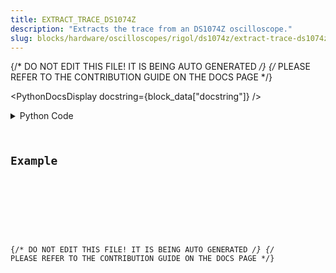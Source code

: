 ```yaml
---
title: EXTRACT_TRACE_DS1074Z
description: "Extracts the trace from an DS1074Z oscilloscope."
slug: blocks/hardware/oscilloscopes/rigol/ds1074z/extract-trace-ds1074z
---
```


{/* DO NOT EDIT THIS FILE! IT IS BEING AUTO GENERATED */}
{/* PLEASE REFER TO THE CONTRIBUTION GUIDE ON THE DOCS PAGE */}


<PythonDocsDisplay docstring={block_data["docstring"]} />
<details>
<summary>Python Code</summary>



<Code code={pythonCode} lang="py" wrap theme="dracula" />

[Find this Flojoy Block on GitHub](https://github.com/flojoy-ai/blocks/blob/main/blocks/HARDWARE/OSCILLOSCOPES/RIGOL/DS1074Z/EXTRACT_TRACE_DS1074Z/EXTRACT_TRACE_DS1074Z.py)

</details>

## Example


<GetHelpWidget />


<AppDisplay app={app} blockName="EXTRACT_TRACE_DS1074Z" client:visible />


<Example />

{/* DO NOT EDIT THIS FILE! IT IS BEING AUTO GENERATED */}
{/* PLEASE REFER TO THE CONTRIBUTION GUIDE ON THE DOCS PAGE */}
